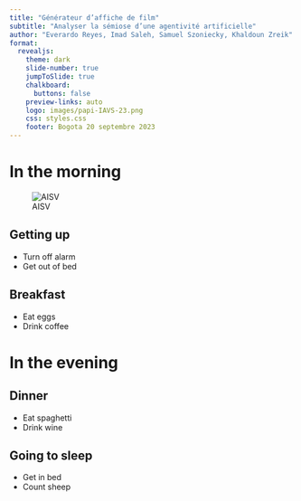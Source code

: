```yaml
---
title: "Générateur d’affiche de film"
subtitle: "Analyser la sémiose d’une agentivité artificielle"
author: "Everardo Reyes, Imad Saleh, Samuel Szoniecky, Khaldoun Zreik"
format:
  revealjs: 
    theme: dark
    slide-number: true
    jumpToSlide: true
    chalkboard: 
      buttons: false
    preview-links: auto
    logo: images/papi-IAVS-23.png
    css: styles.css
    footer: Bogota 20 septembre 2023 
---
```

# In the morning
::: footer
![AISV](http://localhost/samszo/public/img/cropped-aisvhead1.jpg)
:::
## Getting up

- Turn off alarm
- Get out of bed

## Breakfast

- Eat eggs
- Drink coffee

# In the evening

## Dinner

- Eat spaghetti
- Drink wine

## Going to sleep

- Get in bed
- Count sheep